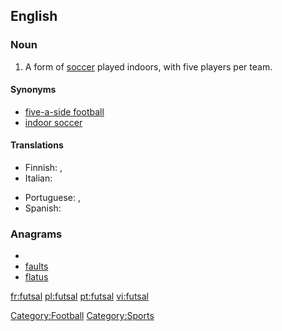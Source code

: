 ==English==
{{wikipedia}}

===Noun===
{{en-noun|-}}

# A form of [[soccer]] played indoors, with five players per team.

====Synonyms====
*[[five-a-side football]]
*[[indoor soccer]]

====Translations====
{{trans-top|form of soccer}}
* Finnish: {{t|fi|salijalkapallo}},  {{t-|fi|futsal}}
*Italian: {{t-|it|calcetto|m}}
{{trans-mid}}
* Portuguese: {{t|pt|futsal}},  {{t|pt|futebol de salão}}
*Spanish: {{t-|es|fútbol sala}}
{{trans-bottom}}

===Anagrams===
* {{alphagram|aflstu}}
* [[faults#English|faults]]
* [[flatus#English|flatus]]

[[Category:Football]]
[[Category:Sports]]

[[fr:futsal]]
[[pl:futsal]]
[[pt:futsal]]
[[vi:futsal]]